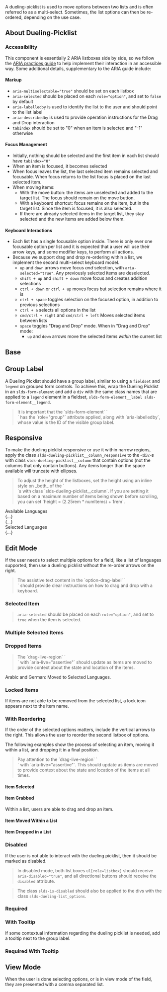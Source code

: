
<div className="doc lead">
  A dueling-picklist is used to move options between two lists and is often referred to as a multi-select. Sometimes, the list options can then be re-ordered, depending on the use case.
</div>

<CodeView exampleOnly>
  <MultiSelect dataSet={SelectedCountriesSnapshot} noReorder />
</CodeView>

## About Dueling-Picklist

### Accessibility

This component is essentially 2 ARIA listboxes side by side, so we follow the [ARIA practices guide](https://www.w3.org/TR/wai-aria-practices/#Listbox) to help implement their interaction in an accessible way. Some additional details, supplementary to the ARIA guide include:

#### Markup
- `aria-multiselectable="true"` should be set on each listbox
- `aria-selected` should be placed on each `role="option"`, and set to `false` by default
- `aria-labelledby` is used to identify the list to the user and should point to the list label
- `aria-describedby` is used to provide operation instructions for the Drag and Drop interaction
- `tabindex` should be set to "0" when an item is selected and "-1" otherwise

#### Focus Management
- Initially, nothing should be selected and the first item in each list should have `tabindex="0"`
- When an item is focused, it becomes selected
- When focus leaves the list, the last selected item remains selected and focusable. When focus returns to the list focus is placed on the last selected item.
- When moving items:
  - With the move button: the items are unselected and added to the target list. The focus should remain on the move button.
  - With a keyboard shortcut: focus remains on the item, but in the target list. Since the item is focused, it is also selected.
  - If there are already selected items in the target list, they stay selected and the new items are added below them.

#### Keyboard Interactions
- Each list has a single focusable option inside. There is only ever one focusable option per list and it is expected that a user will use their arrow keys, and some modifier keys, to perform all actions.
- Because we support drag and drop re-ordering within a list, we implement the second multi-select keyboard model.
  - `up` and `down` arrows move focus _and_ selection, with `aria-selected="true"`. Any previously selected items are deselected.
  - `shift + up` and `shift + down` move focus and creates addition selections
  - `ctrl + down` or `ctrl + up` moves focus but selection remains where it is
  - `ctrl + space` toggles selection on the focused option, in addition to previous selections
  - `ctrl + a` selects all options in the list
  - `cmd/ctrl + right` and `cmd/ctrl + left` Moves selected items between lists
  - `space` toggles "Drag and Drop" mode. When in "Drag and Drop" mode:
    - `up` and `down` arrows move the selected items _within_ the current list

## Base

<Example title="Dueling Picklist with Reorder">
  <MultiSelect dataSet={DefaultSnapShot} />
</Example>

## Group Label

A Dueling Picklist should have a group label, similar to using a `fieldset` and `legend` on grouped form controls. To achieve this, wrap the Dueling Picklist in an `slds-form-element` and add a `div` with the same class names that are applied to a `legend` element in a fieldset, `slds-form-element__label slds-form-element__legend`.

<Blockquote header="Labeling the group" type="a11y">
  It is important that the `slds-form-element` `<div>` has the `role="group"` attribute applied, along with `aria-labelledby`, whose value is the ID of the visible group label.
</Blockquote>

<Example title="Dueling Picklist With Group Label">
  <CodeView>
    <MultiSelect dataSet={DefaultSnapShot} />
  </CodeView>
</Example>

## Responsive

To make the dueling picklist responsive or use it within narrow regions, apply the class `slds-dueling-picklist__column_responsive` to the `<div>`s with class `slds-dueling-picklist__column` that contain options (not the columns that only contain buttons). Any items longer than the space available will truncate with ellipses.

<Example title="Dueling Picklist Responsive">
  <CodeView>
    <MultiSelect dataSet={CountriesSnapshot} noReorder isResponsive />
  </CodeView>
</Example>

<Blockquote header="Adjusting Height" type="note">
  To adjust the height of the listboxes, set the height using an inline style on _both_ of the `<div>`s with class `slds-dueling-picklist__column`. If you are setting it based on a maximum number of items being shown before scrolling, you can set `height = (2.25rem * numItems) + 1rem`.
</Blockquote>

<CodeBlock toggleCode={false}>
  <div className="slds-dueling-list">
    <div className="slds-dueling-list__column">
      <span className="slds-form-element__label" id="label-1">Available Languages</span>
      <div className="slds-dueling-list__options" style={{height: '10rem'}}>
        {...}
      </div>
    </div>
    <div className="slds-dueling-list__column">
      {...}
    </div>
    <div className="slds-dueling-list__column">
      <span className="slds-form-element__label" id="label-2">Selected Languages</span>
      <div className="slds-dueling-list__options" style={{height: '10rem'}}>
        {...}
      </div>
    </div>
  </div>
</CodeBlock>

## Edit Mode

If the user needs to select multiple options for a field, like a list of languages supported, then use a dueling picklist without the re-order arrows on the right.

<Blockquote header="Helpful Assistive Text" type="a11y">
  The assistive text content in the `option-drag-label` `<div>` should provide clear instructions on how to drag and drop with a keyboard.
</Blockquote>

<Example title="Dueling Picklist">
  <CodeView>
    <MultiSelect dataSet={CountriesSnapshot} noReorder />
  </CodeView>
</Example>

### Selected Item

<Blockquote header="Aria Selected" type="a11y">
  <code className="doc">aria-selected</code> should be placed on each <code className="doc">role="option"</code>, and set to <code className="doc">true</code> when the item is selected.
</Blockquote>

<Example title="Dueling Picklist with Item Selected">
  <CodeView>
    <MultiSelect dataSet={SelectedCountriesSnapshot} noReorder />
  </CodeView>
</Example>

### Multiple Selected Items

<Example title="Dueling Picklist with Multiple Items Selected">
  <CodeView>
    <MultiSelect dataSet={MultipleSelectedCountriesSnapshot} noReorder />
  </CodeView>
</Example>

### Dropped Items

<Blockquote type="a11y" header="Aria Live">
  The `drag-live-region` `<div>` with `aria-live="assertive"` should update as items are moved to provide context about the state and location of the items.
</Blockquote>

<CodeBlock toggleCode={false}>
  <div className="slds-dueling-list">
    <div className="slds-assistive-text" id="drag-live-region" aria-live="assertive">
      Arabic and German: Moved to Selected Languages.
    </div>
  </div>
</CodeBlock>

<Example title="Dueling Picklist with Items Dropped">
  <CodeView>
    <MultiSelect dataSet={DroppedCountriesSnapshot} noReorder />
  </CodeView>
</Example>

### Locked Items

If items are not able to be removed from the selected list, a lock icon appears next to the item name.

<Example title="Dueling Picklist with a Locked Item">
  <CodeView>
    <MultiSelect dataSet={LockedSnapShot} noReorder />
  </CodeView>
</Example>

### With Reordering

If the order of the selected options matters, include the vertical arrows to the right. This allows the user to reorder the second listbox of options.

<Example title="Dueling Picklist with Reoder Active">
  <CodeView>
    <MultiSelect dataSet={DefaultSnapShot} />
  </CodeView>
</Example>

The following examples show the process of selecting an item, moving it within a list, and dropping it in a final position.

<Blockquote type="a11y" header="Aria Live">
  Pay attention to the `drag-live-region` `<div>` with `aria-live="assertive"`. This should update as items are moved to provide context about the state and location of the items at all times.
</Blockquote>

#### Item Selected

<Example title="Dueling Picklist with Reoder Active Item Selected">
  <CodeView>
    <MultiSelect dataSet={SelectedSnapShot} />
  </CodeView>
</Example>

#### Item Grabbed

Within a list, users are able to drag and drop an item.

<Example title="Dueling Picklist with Reoder Active Item Grabbed">
  <CodeView>
    <MultiSelect dataSet={GrabbedSnapShot} />
  </CodeView>
</Example>

#### Item Moved Within a List

<Example title="Dueling Picklist with Reoder Active Item Moved within List">
  <CodeView>
    <MultiSelect dataSet={MovedInSnapShot} />
  </CodeView>
</Example>

#### Item Dropped in a List

<Example title="Dueling Picklist with Reoder Active Item Dropped">
  <CodeView>
    <MultiSelect dataSet={DroppedSnapShot} />
  </CodeView>
</Example>

### Disabled

If the user is not able to interact with the dueling picklist, then it should be marked as disabled.

<Blockquote type="a11y" header="Aria Disabled">
  In disabled mode, both list boxes <code className="doc">ul[role=listbox]</code> should receive <code className="doc">aria-disabled="true"</code>, and all directional buttons should receive the <code className="doc">disabled</code> attribute.
</Blockquote>

<Blockquote type="note" header="Utility Class">
  The class <code className="doc">slds-is-disabled</code> should also be applied to the divs with the class <code className="doc">slds-dueling-list_options</code>.
</Blockquote>

<Example title="Dueling Picklist Disabled">
  <CodeView>
    <MultiSelect dataSet={DisabledSnapShot} disabled />
  </CodeView>
</Example>

### Required

<Example title="Dueling Picklist with Required Indicator">
  <CodeView>
    <MultiSelect dataSet={DefaultSnapShot} isRequired />
  </CodeView>
</Example>

### With Tooltip

If some contextual information regarding the dueling picklist is needed, add a tooltip next to the group label.

<Example title="Dueling Picklist with Tooltip">
  <CodeView>
    <Demo>
      <MultiSelect dataSet={DefaultSnapShot} hasTooltip showTooltip />
    </Demo>
  </CodeView>
</Example>

### Required With Tooltip

<Example title="Dueling Picklist with Required Indicator and Tooltip">
  <CodeView>
    <Demo>
      <MultiSelect dataSet={DefaultSnapShot} isRequired hasTooltip showTooltip />
    </Demo>
  </CodeView>
</Example>

## View Mode

When the user is done selecting options, or is in view mode of the field, they are presented with a comma separated list.

<Example title="Dueling Picklist in View Mode">
  <CodeView>
    <MultiSelectViewMode />
  </CodeView>
</Example>
